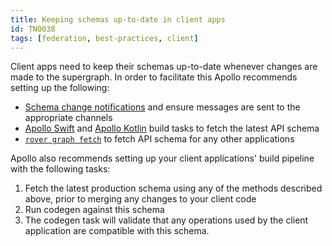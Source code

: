 ```yaml
---
title: Keeping schemas up-to-date in client apps
id: TN0038
tags: [federation, best-practices, client]
---
```


Client apps need to keep their schemas up-to-date whenever changes are made to the supergraph. In order to facilitate this Apollo recommends setting up the following:

- [Schema change notifications](/graphos/metrics/notifications/notification-setup) and ensure messages are sent to the appropriate channels
- [Apollo Swift](/ios/code-generation/codegen-cli#fetch-schema) and [Apollo Kotlin](/kotlin/advanced/plugin-configuration#downloading-a-schema) build tasks to fetch the latest API schema
- [`rover graph fetch`](/rover/commands/graphs#graph-fetch) to fetch API schema for any other applications

Apollo also recommends setting up your client applications' build pipeline with the following tasks:

1. Fetch the latest production schema using any of the methods described above, prior to merging any changes to your client code
1. Run codegen against this schema
1. The codegen task will validate that any operations used by the client application are compatible with this schema.
